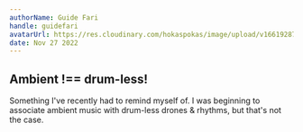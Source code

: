 ```yaml
---
authorName: Guide Fari
handle: guidefari
avatarUrl: https://res.cloudinary.com/hokaspokas/image/upload/v1661928720/bar_shpohc.png
date: Nov 27 2022
---
```


## Ambient !== drum-less!
Something I've recently had to remind myself of. I was beginning to associate
ambient music with drum-less drones & rhythms, but that's not the case.

<Track url={'https://open.spotify.com/track/7816n2dhsi9Yn2r8yg2Zw6?si=c695ecc074bc4028'} 
blurb='Ambient, speedy dub'
/>